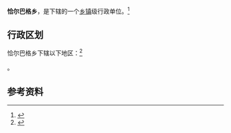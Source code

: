 {{中国乡级行政区|65/28/01/201/000}}

'''恰尔巴格乡'''，是{{PRC admin/fullname|65/28/01/201/000|3}}下辖的一个[[乡镇|乡镇]]级行政单位。<ref>{{PRC admin/ref sgc|{{PRC admin/parent|65/28/01/201/000}}}}</ref>

== 行政区划 ==

恰尔巴格乡下辖以下地区：<ref>{{PRC admin/ref sgc|65/28/01/201/000}}</ref>

{{PRC admin/children|65/28/01/201/000}}。

== 参考资料 ==

{{reflist}}

{{行政区划小作品}}
{{PRC admin/navcat|65/28/01/201/000}}